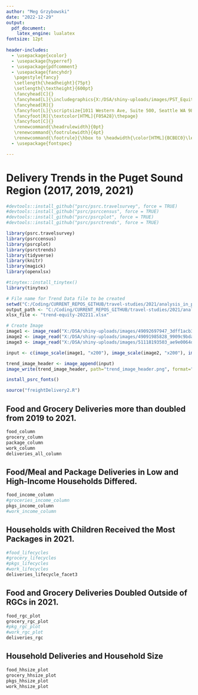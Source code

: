 ```yaml
---
author: "Meg Grzybowski"
date: "2022-12-29"
output: 
  pdf_document:
    latex_engine: lualatex
fontsize: 12pt
  
header-includes:
  - \usepackage{xcolor}
  - \usepackage{hyperref}
  - \usepackage{pdfcomment}
  - \usepackage{fancyhdr}
   \pagestyle{fancy}
   \setlength{\headheight}{75pt}
   \setlength{\textheight}{600pt}
   \fancyhead[C]{}
   \fancyhead[L]{\includegraphics{X:/DSA/shiny-uploads/images/PST_Equity_Edition-Trend_header.png}}
   \fancyhead[R]{}
   \fancyfoot[L]{\scriptsize{1011 Western Ave, Suite 500, Seattle WA 98104} \textcolor[HTML]{F05A28}. 206.464.7532 \textcolor[HTML]{F05A28}. www.psrc.org \textcolor[HTML]{F05A28}. January 2023}
   \fancyfoot[R]{\textcolor[HTML]{F05A28}\thepage}
   \fancyfoot[C]{}
   \renewcommand{\headrulewidth}{0pt}
   \renewcommand{\footrulewidth}{4pt}
   \renewcommand{\footrule}{\hbox to \headwidth{\color[HTML]{BCBEC0}\leaders\hrule height \footrulewidth\hfill}}
  - \usepackage{fontspec}

---
```

\setmainfont{Poppins}

# Delivery Trends in the Puget Sound Region (2017, 2019, 2021)

```r

#devtools::install_github("psrc/psrc.travelsurvey", force = TRUE)
#devtools::install_github("psrc/psrccensus", force = TRUE)
#devtools::install_github("psrc/psrcplot", force = TRUE)
#devtools::install_github("psrc/psrctrends", force = TRUE)

library(psrc.travelsurvey)
library(psrccensus)
library(psrcplot)
library(psrctrends)
library(tidyverse)
library(knitr)
library(magick)
library(openxlsx)

#tinytex::install_tinytex()
library(tinytex)

# File name for Trend Data file to be created
setwd("C:/Coding/CURRENT_REPOS_GITHUB/travel-studies/2021/analysis_in_progress/deliveries/trend_story_template")
output_path <- "C:/Coding/CURRENT_REPOS_GITHUB/travel-studies/2021/analysis_in_progress/deliveries/trend_story_template"
xlsx_file <- "trend-equity-202211.xlsx"

# Create Image 
image1 <- image_read("X:/DSA/shiny-uploads/images/49092697947_3dff1acb35_w.jpg")
image2 <- image_read("X:/DSA/shiny-uploads/images/49091985828_9909c9bda3_w.jpg")
image3 <- image_read("X:/DSA/shiny-uploads/images/51118193503_ae9e0064d1_w.jpg")

input <- c(image_scale(image1, "x200"), image_scale(image2, "x200"), image_scale(image3, "x200"))

trend_image_header <- image_append(input)
image_write(trend_image_header, path="trend_image_header.png", format="png")

install_psrc_fonts()

source("freightDelivery2.R")
```

\begin{flushleft}
The 2021 regional travel survey collected day-to-day information from households in the central Puget Sound region: how we traveled, where we went, how long it took - even where we chose to live and whether we got home deliveries. This report compares household delivery choices in 2021, during COVID-19 conditions, to that in the previous years of 2017 and 2019. Learn more at the \href{https://www.psrc.org/our-work/household-travel-survey-program}{\underline{\textcolor{blue}{PSRC household travel survey webpage}}}. You can also \href{https://household-travel-survey-psregcncl.hub.arcgis.com}{\underline{\textcolor{blue}{view the full travel survey dataset here}}}, including 2017, 2019, and 2021 data.
\end{flushleft}

## Food and Grocery Deliveries more than doubled from 2019 to 2021.
\begin{flushleft}
In 2021, although the average food/meal or grocery delivery share was only 4 or 5\%, 
that represents twice the share of these type of deliveries in both 2017 and 2019.

Package deliveries, which represent the highest share of deliveries on an average weekday
for households, had a growth rate that doubles from 2019 to 2021.

Work or service deliveries remained consistent at around 5\%.

When combined visually, it's easy to see the distribution of home deliveries on an average weekday. 
\end{flushleft}


```r

food_column
grocery_column
package_column
work_column
deliveries_all_column

```

## Food/Meal and Package Deliveries in Low and High-Income Households Differed.
\begin{flushleft}
Higher income households were substantially more likely to get a good or meal delivery,
as compared to lower income households in 2021, compared to 2017 and 2019. Food or meal deliveries more than tripled between 2021 
and previous years (1.5\% to 5.5\%).

While both lower income and higher income households had an increase in package deliveries,
those households with less than \textdollar 75,000 had a significant spike, growing from
about 18\% to over 30\% in 2021.
\end{flushleft}

```r

food_income_column
#groceries_income_column
pkgs_income_column
#work_income_column

```

## Households with Children Received the Most Packages in 2021.
\begin{flushleft}
Food or meal, grocery, and work or service deliveries stayed relatively stable regardless of household composition
or year. However, package deliveries were the highest for households with kids (45\%), and then decreased as household age increased (about 30\%).
\end{flushleft}

```r

#food_lifecycles
#grocery_lifecycles
#pkgs_lifecycles
#work_lifecycles
deliveries_lifecycle_facet3

```

## Food and Grocery Deliveries Doubled Outside of RGCs in 2021.
\begin{flushleft}
In 2021, the average food/meal or grocery delivery share more than doubled in households
outside of the Regional Growth Centers (RGCs) from nearly 2\% to over 4\%.

Package deliveries increased for both RGC and non-RGC households, but package deliveries increased
more significantly in RGCs, from less than 20\% in 2017 and 2019 to almost 20\% in 2021.

Work or servicedeliveries remained relatively stable from 2017 and 2019 to 2021 in both RGCs and non-RGC households, 
although non-RGC households tended to receive more average work or service deliveries than RGC households.
\end{flushleft}

```r

food_rgc_plot
grocery_rgc_plot
#pkg_rgc_plot
#work_rgc_plot
deliveries_rgc

```

## Household Deliveries and Household Size
\begin{flushleft}
Still interpreting data here.
\end{flushleft}

```r

food_hhsize_plot
grocery_hhsize_plot
pkgs_hhsize_plot
work_hhsize_plot

```
